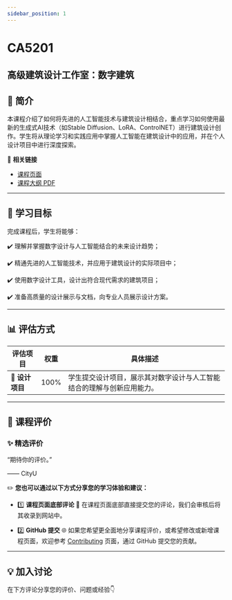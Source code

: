 ```yaml
---
sidebar_position: 1
---
```


# CA5201
## 高级建筑设计工作室：数字建筑

## **📘 简介**
本课程介绍了如何将先进的人工智能技术与建筑设计相结合，重点学习如何使用最新的生成式AI技术（如Stable Diffusion、LoRA、ControlNET）进行建筑设计创作。学生将从理论学习和实践应用中掌握人工智能在建筑设计中的应用，并在个人设计项目中进行深度探索。

🔗 **相关链接**
- [课程页面](https://www.cityu.edu.hk/catalogue/pg/202526/course/CA5201.htm)
- [课程大纲 PDF](https://www.cityu.edu.hk/catalogue/pg/202526/course/CA5201.pdf)

---

## **🎯 学习目标**

完成课程后，学生将能够：

✔️ 理解并掌握数字设计与人工智能结合的未来设计趋势；

✔️ 精通先进的人工智能技术，并应用于建筑设计的实际项目中；

✔️ 使用数字设计工具，设计出符合现代需求的建筑项目；

✔️ 准备高质量的设计展示与文档，向专业人员展示设计方案。

---

## **📊 评估方式**

| **评估项目**          | **权重** | **具体描述**                                                                                       |
|----------------------|---------|---------------------------------------------------------------------------------------------------|
| **📝 设计项目**       | 100%    | 学生提交设计项目，展示其对数字设计与人工智能结合的理解与创新应用能力。                         |

---

## **💬 课程评价**

### ✨ **精选评价**
<div className={commentStyles.commentBox}>
    <p className={commentStyles.commentText}>
        “期待你的评价。”
    </p>
    <p className={commentStyles.commentAuthor}>—— CityU</p>
</div>

✏️ **您也可以通过以下方式分享您的学习体验和建议：**

- 1️⃣ **课程页面底部评论**
💬 在课程页面底部直接提交您的评论，我们会审核后将其收录到网站中。

- 2️⃣ **GitHub 提交**
🌐 如果您希望更全面地分享课程评价，或希望修改或新增课程页面，欢迎参考 [Contributing](/contributing) 页面，通过 GitHub 提交您的贡献。

---

## **💡 加入讨论**

在下方评论分享您的评价、问题或经验👇
<Utterances />